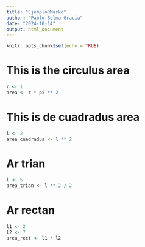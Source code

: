 ```yaml
---
title: "EjemploRMarkd"
author: "Pablo Selma Gracia"
date: "2024-10-14"
output: html_document
---
```


```r
knitr::opts_chunk$set(echo = TRUE)
```


# This is the circulus area

```r
r <- 1
area <- r * pi ** 2
```

# This is de cuadradus area

```r
l <- 2
area_cuadradus <- l ** 2
```


# Ar trian

```r
l <- 5
area_trian <- l ** 2 / 2
```

# Ar rectan

```r
l1 <- 2
l2 <- 7
area_rect <- l1 * l2
```

